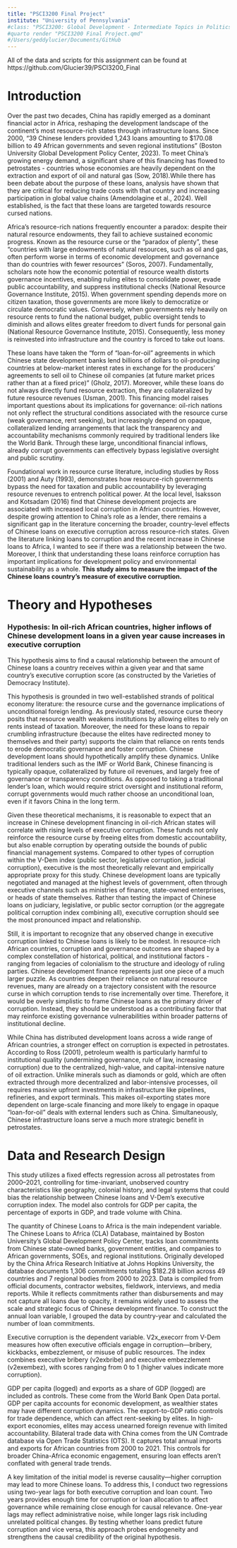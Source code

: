 ```yaml
---
title: "PSCI3200 Final Project"
institute: "University of Pennsylvania"
#class: "PSCI3200: Global Development - Intermediate Topics in Politics, Policy, and Data
#quarto render "PSCI3200 Final Project.qmd"
#/Users/geddylucier/Documents/GitHub
---
```


All of the data and scripts for this assignment can be found at https://github.com/Glucier39/PSCI3200_Final

# Introduction


Over the past two decades, China has rapidly emerged as a dominant financial actor in Africa, reshaping the development landscape of the continent’s most resource-rich states through infrastructure loans. Since 2000, “39 Chinese lenders provided 1,243 loans amounting to $170.08 billion to 49 African governments and seven regional institutions” (Boston University Global Development Policy Center, 2023). To meet China's growing energy demand, a significant share of this financing has flowed to petrostates - countries whose economies are heavily dependent on the extraction and export of oil and natural gas (Sow, 2018).While there has been debate about the purpose of these loans, analysis have shown that they are critical for reducing trade costs with that country and increasing participation in global value chains (Amendolagine et al., 2024). Well established, is the fact that these loans are targeted towards resource cursed nations. 

Africa’s resource-rich nations frequently encounter a paradox: despite their natural resource endowments, they fail to achieve sustained economic progress. Known as the resource curse or the “paradox of plenty”, these “countries with large endowments of natural resources, such as oil and gas, often perform worse in terms of economic development and governance than do countries with fewer resources” (Soros, 2007). Fundamentally, scholars note how the economic potential of resource wealth distorts governance incentives, enabling ruling elites to consolidate power, evade public accountability, and suppress institutional checks (National Resource Governance Institute, 2015). When government spending depends more on citizen taxation, those governments are more likely to democratize or circulate democratic values. Conversely, when governments rely heavily on resource rents to fund the national budget, public oversight tends to diminish and allows elites greater freedom to divert funds for personal gain (National Resource Governance Institute, 2015). Consequently, less money is reinvested into infrastructure and the country is forced to take out loans.

These loans have taken the "form of “loan-for-oil” agreements in which Chinese state development banks lend billions of dollars to oil-producing countries at below-market interest rates in exchange for the producers’ agreements to sell oil to Chinese oil companies (at future market prices rather than at a fixed price)" (Gholz, 2017). Moreover, while these loans do not always directly fund resource extraction, they are collateralized by future resource revenues (Usman, 2001). This financing model raises important questions about its implications for governance: oil-rich nations not only reflect the structural conditions associated with the resource curse (weak governance, rent seeking), but increasingly depend on opaque, collateralized lending arrangements that lack the transparency and accountability mechanisms commonly required by traditional lenders like the World Bank. Through these large, unconditional financial inflows, already corrupt governments can effectively bypass legislative oversight and public scrutiny.

Foundational work in resource curse literature, including studies by Ross (2001) and Auty (1993), demonstrates how resource-rich governments bypass the need for taxation and public accountability by leveraging resource revenues to entrench political power. At the local level, Isaksson and Kotsadam (2016) find that Chinese development projects are associated with increased local corruption in African countries. However, despite growing attention to China's role as a lender, there remains a significant gap in the literature concerning the broader, country-level effects of Chinese loans on executive corruption across resource-rich states. Given the literature linking loans to corruption and the recent increase in Chinese loans to Africa, I wanted to see if there was a relationship between the two. Moreover, I think that understanding these loans reinforce corruption has important implications for development policy and environmental sustainability as a whole. **This study aims to measure the impact of the Chinese loans country's measure of executive corruption.**



# Theory and Hypotheses

### Hypothesis: In oil-rich African countries, higher inflows of Chinese development loans in a given year cause increases in executive corruption

This hypothesis aims to find a causal relationship between the amount of Chinese loans a country receives within a given year and that same country’s executive corruption score (as constructed by the Varieties of Democracy Institute).

This hypothesis is grounded in two well-established strands of political economy literature: the resource curse and the governance implications of unconditional foreign lending. As previously stated, resource curse theory posits that resource wealth weakens institutions by allowing elites to rely on rents instead of taxation. Moreover, the need for these loans to repair crumbling infrastructure (because the elites have redirected money to themselves and their party)  supports the claim that reliance on rents tends to erode democratic governance and foster corruption. Chinese development loans should hypothetically amplify these dynamics. Unlike traditional lenders such as the IMF or World Bank, Chinese financing is typically opaque, collateralized by future oil revenues, and largely free of governance or transparency conditions. As opposed to taking a traditional lender’s loan, which would require strict oversight and institutional reform, corrupt governments would much rather choose an unconditional loan, even if it favors China in the long term. 

Given these theoretical mechanisms, it is reasonable to expect that an increase in Chinese development financing in oil-rich African states will correlate with rising levels of executive corruption. These funds not only reinforce the resource curse by freeing elites from domestic accountability, but also enable corruption by operating outside the bounds of public financial management systems. Compared to other types of corruption within the V-Dem index (public sector, legislative corruption, judicial corruption), executive is the most theoretically relevant and empirically appropriate proxy for this study. Chinese development loans are typically negotiated and managed at the highest levels of government, often through executive channels such as ministries of finance, state-owned enterprises, or heads of state themselves. Rather than testing the impact of Chinese loans on judiciary, legislative, or public sector corruption (or the aggregate political corruption index combining all), executive corruption should see the most pronounced impact and relationship. 


Still, it is important to recognize that any observed change in executive corruption linked to Chinese loans is likely to be modest. In resource-rich African countries, corruption and governance outcomes are shaped by a complex constellation of historical, political, and institutional factors - ranging from legacies of colonialism to the structure and ideology of ruling parties. Chinese development finance represents just one piece of a much larger puzzle. As countries deepen their reliance on natural resource revenues, many are already on a trajectory consistent with the resource curse in which corruption tends to rise incrementally over time. Therefore, it would be overly simplistic to frame Chinese loans as the primary driver of corruption. Instead, they should be understood as a contributing factor that may reinforce existing governance vulnerabilities within broader patterns of institutional decline.

While China has distributed development loans across a wide range of African countries, a stronger effect on corruption is expected in petrostates. According to Ross (2001), petroleum wealth is particularly harmful to institutional quality (undermining governance, rule of law, increasing corruption) due to the centralized, high-value, and capital-intensive nature of oil extraction. Unlike minerals such as diamonds or gold, which are often extracted through more decentralized and labor-intensive processes, oil requires massive upfront investments in infrastructure like pipelines, refineries, and export terminals. This makes oil-exporting states more dependent on large-scale financing and more likely to engage in opaque "loan-for-oil" deals with external lenders such as China. Simultaneously, Chinese infrastructure loans serve a much more strategic benefit in petrostates. 

# Data and Research Design

This study utilizes a fixed effects regression across all petrostates from 2000–2021, controlling for time-invariant, unobserved country characteristics like geography, colonial history, and legal systems that could bias the relationship between Chinese loans and V-Dem’s executive corruption index. The model also controls for GDP per capita, the percentage of exports in GDP, and trade volume with China.

The quantity of Chinese Loans to Africa is the main independent variable. The Chinese Loans to Africa (CLA) Database, maintained by Boston University’s Global Development Policy Center, tracks loan commitments from Chinese state-owned banks, government entities, and companies to African governments, SOEs, and regional institutions. Originally developed by the China Africa Research Initiative at Johns Hopkins University, the database documents 1,306 commitments totaling $182.28 billion across 49 countries and 7 regional bodies from 2000 to 2023. Data is compiled from official documents, contractor websites, fieldwork, interviews, and media reports. While it reflects commitments rather than disbursements and may not capture all loans due to opacity, it remains widely used to assess the scale and strategic focus of Chinese development finance. To construct the annual loan variable, I grouped the data by country-year and calculated the number of loan commitments.

Executive corruption is the dependent variable. V2x_execorr from V-Dem measures how often executive officials engage in corruption—bribery, kickbacks, embezzlement, or misuse of public resources. The index combines executive bribery (v2exbribe) and executive embezzlement (v2exembez), with scores ranging from 0 to 1 (higher values indicate more corruption).

GDP per capita (logged) and exports as a share of GDP (logged) are included as controls. These come from the World Bank Open Data portal. GDP per capita accounts for economic development, as wealthier states may have different corruption dynamics. The export-to-GDP ratio controls for trade dependence, which can affect rent-seeking by elites. In high-export economies, elites may access unearned foreign revenue with limited accountability.
Bilateral trade data with China comes from the UN Comtrade database via Open Trade Statistics (OTS). It captures total annual imports and exports for African countries from 2000 to 2021. This controls for broader China-Africa economic engagement, ensuring loan effects aren’t conflated with general trade trends.

A key limitation of the initial model is reverse causality—higher corruption may lead to more Chinese loans. To address this, I conduct two regressions using two-year lags for both executive corruption and loan count. Two years provides enough time for corruption or loan allocation to affect governance while remaining close enough for causal relevance. One-year lags may reflect administrative noise, while longer lags risk including unrelated political changes. By testing whether loans predict future corruption and vice versa, this approach probes endogeneity and strengthens the causal credibility of the original hypothesis.











